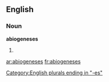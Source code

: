 ==English==

===Noun===
'''abiogeneses'''

# {{plural of|[[abiogenesis]]}}

[[Category:English plurals ending in "-es"]]

[[ar:abiogeneses]]
[[fr:abiogeneses]]